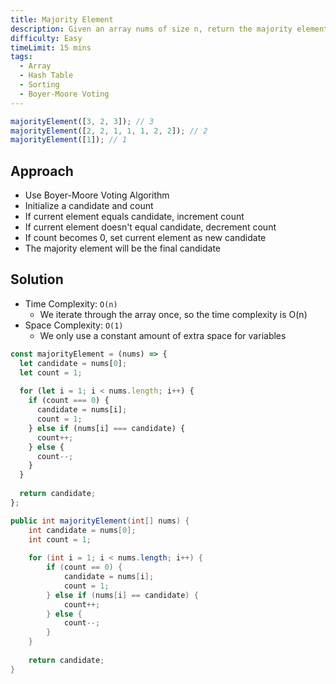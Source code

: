 ```yaml
---
title: Majority Element
description: Given an array nums of size n, return the majority element. The majority element is the element that appears more than ⌊n / 2⌋ times. You may assume that the majority element always exists in the array.
difficulty: Easy
timeLimit: 15 mins
tags:
  - Array
  - Hash Table
  - Sorting
  - Boyer-Moore Voting
---
```


```js title="Example"
majorityElement([3, 2, 3]); // 3
majorityElement([2, 2, 1, 1, 1, 2, 2]); // 2
majorityElement([1]); // 1
```

## Approach

- Use Boyer-Moore Voting Algorithm
- Initialize a candidate and count
- If current element equals candidate, increment count
- If current element doesn't equal candidate, decrement count
- If count becomes 0, set current element as new candidate
- The majority element will be the final candidate

## Solution

- Time Complexity: `O(n)`
  - We iterate through the array once, so the time complexity is O(n)
- Space Complexity: `O(1)`
  - We only use a constant amount of extra space for variables

```js tab="JavaScript"
const majorityElement = (nums) => {
  let candidate = nums[0];
  let count = 1;
  
  for (let i = 1; i < nums.length; i++) {
    if (count === 0) {
      candidate = nums[i];
      count = 1;
    } else if (nums[i] === candidate) {
      count++;
    } else {
      count--;
    }
  }
  
  return candidate;
};
```

```java tab="Java"
public int majorityElement(int[] nums) {
    int candidate = nums[0];
    int count = 1;
    
    for (int i = 1; i < nums.length; i++) {
        if (count == 0) {
            candidate = nums[i];
            count = 1;
        } else if (nums[i] == candidate) {
            count++;
        } else {
            count--;
        }
    }
    
    return candidate;
}
```
